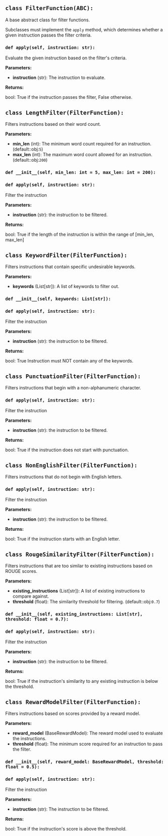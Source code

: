 <a id="camel.datagen.self_instruct.filter.filter_function"></a>

<a id="camel.datagen.self_instruct.filter.filter_function.FilterFunction"></a>

## `class FilterFunction(ABC):`

A base abstract class for filter functions.

Subclasses must implement the `apply` method, which determines whether
a given instruction passes the filter criteria.

<a id="camel.datagen.self_instruct.filter.filter_function.FilterFunction.apply"></a>

### `def apply(self, instruction: str):`

Evaluate the given instruction based on the filter's criteria.

**Parameters:**

- **instruction** (str): The instruction to evaluate.

**Returns:**

  bool: True if the instruction passes the filter, False otherwise.

<a id="camel.datagen.self_instruct.filter.filter_function.LengthFilter"></a>

## `class LengthFilter(FilterFunction):`

Filters instructions based on their word count.

**Parameters:**

- **min_len** (int): The minimum word count required for an instruction. (default::obj:`5`)
- **max_len** (int): The maximum word count allowed for an instruction. (default::obj:`200`)

<a id="camel.datagen.self_instruct.filter.filter_function.LengthFilter.__init__"></a>

### `def __init__(self, min_len: int = 5, max_len: int = 200):`

<a id="camel.datagen.self_instruct.filter.filter_function.LengthFilter.apply"></a>

### `def apply(self, instruction: str):`

Filter the instruction

**Parameters:**

- **instruction** (str): the instruction to be filtered.

**Returns:**

  bool: True if the length of the instruction is within the range
of [min_len, max_len]

<a id="camel.datagen.self_instruct.filter.filter_function.KeywordFilter"></a>

## `class KeywordFilter(FilterFunction):`

Filters instructions that contain specific undesirable keywords.

**Parameters:**

- **keywords** (List[str]): A list of keywords to filter out.

<a id="camel.datagen.self_instruct.filter.filter_function.KeywordFilter.__init__"></a>

### `def __init__(self, keywords: List[str]):`

<a id="camel.datagen.self_instruct.filter.filter_function.KeywordFilter.apply"></a>

### `def apply(self, instruction: str):`

Filter the instruction

**Parameters:**

- **instruction** (str): the instruction to be filtered.

**Returns:**

  bool: True Instruction must NOT contain any of the keywords.

<a id="camel.datagen.self_instruct.filter.filter_function.PunctuationFilter"></a>

## `class PunctuationFilter(FilterFunction):`

Filters instructions that begin with a non-alphanumeric character.

<a id="camel.datagen.self_instruct.filter.filter_function.PunctuationFilter.apply"></a>

### `def apply(self, instruction: str):`

Filter the instruction

**Parameters:**

- **instruction** (str): the instruction to be filtered.

**Returns:**

  bool: True if the instruction does not start with punctuation.

<a id="camel.datagen.self_instruct.filter.filter_function.NonEnglishFilter"></a>

## `class NonEnglishFilter(FilterFunction):`

Filters instructions that do not begin with English letters.

<a id="camel.datagen.self_instruct.filter.filter_function.NonEnglishFilter.apply"></a>

### `def apply(self, instruction: str):`

Filter the instruction

**Parameters:**

- **instruction** (str): the instruction to be filtered.

**Returns:**

  bool: True if the instruction starts with an English letter.

<a id="camel.datagen.self_instruct.filter.filter_function.RougeSimilarityFilter"></a>

## `class RougeSimilarityFilter(FilterFunction):`

Filters instructions that are too similar to existing instructions
based on ROUGE scores.

**Parameters:**

- **existing_instructions** (List[str]): A list of existing instructions to compare against.
- **threshold** (float): The similarity threshold for filtering. (default::obj:`0.7`)

<a id="camel.datagen.self_instruct.filter.filter_function.RougeSimilarityFilter.__init__"></a>

### `def __init__(self, existing_instructions: List[str], threshold: float = 0.7):`

<a id="camel.datagen.self_instruct.filter.filter_function.RougeSimilarityFilter.apply"></a>

### `def apply(self, instruction: str):`

Filter the instruction

**Parameters:**

- **instruction** (str): the instruction to be filtered.

**Returns:**

  bool: True if the instruction's similarity to any existing
instruction is below the threshold.

<a id="camel.datagen.self_instruct.filter.filter_function.RewardModelFilter"></a>

## `class RewardModelFilter(FilterFunction):`

Filters instructions based on scores provided by a reward model.

**Parameters:**

- **reward_model** (BaseRewardModel): The reward model used to evaluate the instructions.
- **threshold** (float): The minimum score required for an instruction to pass the filter.

<a id="camel.datagen.self_instruct.filter.filter_function.RewardModelFilter.__init__"></a>

### `def __init__(self, reward_model: BaseRewardModel, threshold: float = 0.5):`

<a id="camel.datagen.self_instruct.filter.filter_function.RewardModelFilter.apply"></a>

### `def apply(self, instruction: str):`

Filter the instruction

**Parameters:**

- **instruction** (str): The instruction to be filtered.

**Returns:**

  bool: True if the instruction's score is above the threshold.
